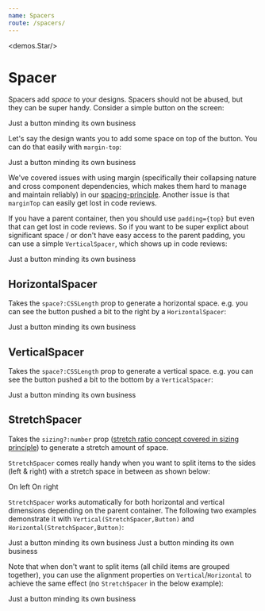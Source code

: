 ```yaml
---
name: Spacers
route: /spacers/
---
```



<demos.Star/>

# Spacer

Spacers add *space* to your designs. Spacers should not be abused, but they can be super handy. Consider a simple button on the screen: 

<Playground>
  <demos.Button>
    Just a button minding its own business
  </demos.Button>
</Playground>  

Let's say the design wants you to add some space on top of the button. You can do that easily with `margin-top`: 

<Playground>
  <demos.Button style={{marginTop: '25px'}}>
    Just a button minding its own business
  </demos.Button>
</Playground>  

We've covered issues with using margin (specifically their collapsing nature and cross component dependencies, which makes them hard to manage and maintain reliably) in our [spacing-principle][principle-spacing]. Another issue is that `marginTop` can easily get lost in code reviews. 

If you have a parent container, then you should use `padding={top}` but even that can get lost in code reviews. So if you want to be super explict about significant space / or don't have easy access to the parent padding, you can use a simple `VerticalSpacer`, which shows up in code reviews:

<Playground>
  <VerticalSpacer space={25}/>
  <demos.Button>
    Just a button minding its own business
  </demos.Button>
</Playground>  

## HorizontalSpacer
Takes the `space?:CSSLength` prop to generate a horizontal space. e.g. you can see the button pushed a bit to the right by a `HorizontalSpacer`: 

<Playground>
  <HorizontalSpacer space={25}/>
  <demos.Button>
    Just a button minding its own business
  </demos.Button>
</Playground>  

## VerticalSpacer
Takes the `space?:CSSLength` prop to generate a vertical space. e.g. you can see the button pushed a bit to the bottom by a `VerticalSpacer`: 

<Playground>
  <VerticalSpacer space={25}/>
  <demos.Button>
    Just a button minding its own business
  </demos.Button>
</Playground>  

## StretchSpacer 
Takes the `sizing?:number` prop ([stretch ratio concept covered in sizing principle][principle-sizing]) to generate a stretch amount of space.

`StretchSpacer` comes really handy when you want to split items to the sides (left & right) with a stretch space in between as shown below:

<Playground>
  <Horizontal>
    <demos.Button>
      On left
    </demos.Button>
    <StretchSpacer/>
    <demos.Button>
      On right
    </demos.Button>
  </Horizontal>
</Playground>

`StretchSpacer` works automatically for both horizontal and vertical dimensions depending on the parent container. The following two examples demonstrate it with `Vertical(StretchSpacer,Button)` and `Horizontal(StretchSpacer,Button)`: 

<Playground>
  <Vertical height={100}>
    <StretchSpacer/>
    <demos.Button>
      Just a button minding its own business
    </demos.Button>
  </Vertical>
</Playground>

<Playground>
  <Horizontal>
    <StretchSpacer/>
    <demos.Button>
      Just a button minding its own business
    </demos.Button>
  </Horizontal>
</Playground>

Note that when don't want to split items (all child items are grouped together), you can use the alignment properties on `Vertical`/`Horizontal` to achieve the same effect (no `StretchSpacer` in the below example):

<Playground>
  <Horizontal horizontalAlign='right'>
    <demos.Button>
      Just a button minding its own business
    </demos.Button>
  </Horizontal>
</Playground>

[common-types]:../common-types/
[principle-spacing]:../principle-spacing/
[principle-sizing]:../principle-sizing/

